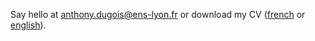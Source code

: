 Say hello at [anthony.dugois@ens-lyon.fr](mailto:anthony.dugois@ens-lyon.fr) or download my CV
([french](/files/fr.pdf) or [english](/files/en.pdf)).
